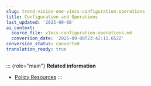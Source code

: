```yaml
---
slug: trend-vision-one-v1ecs-configuration-operations
title: Configuration and Operations
last_updated: '2025-09-08'
ai_context:
  source_file: v1ecs-configuration-operations.md
  conversion_date: '2025-09-08T23:42:11.652Z'
conversion_status: converted
translation_ready: true
---
```


::: {role="main"}
**Related information**

- [Policy Resources](v1ecs-policy-resources.md "Manage lists and other settings to use with your policies.")
:::
